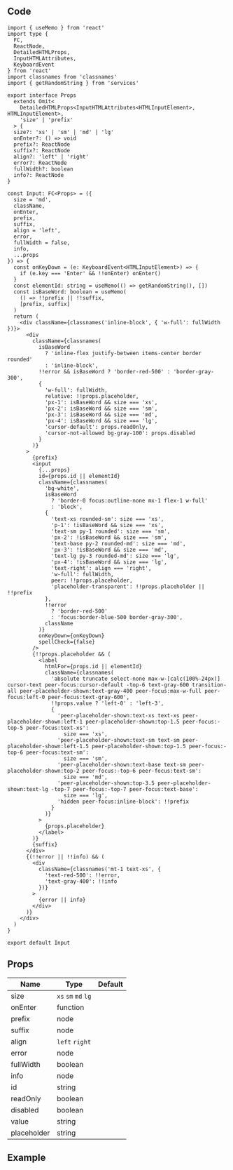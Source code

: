
## Code

```tsx title="components/Input/index.tsx"
import { useMemo } from 'react'
import type {
  FC,
  ReactNode,
  DetailedHTMLProps,
  InputHTMLAttributes,
  KeyboardEvent
} from 'react'
import classnames from 'classnames'
import { getRandomString } from 'services'

export interface Props
  extends Omit<
    DetailedHTMLProps<InputHTMLAttributes<HTMLInputElement>, HTMLInputElement>,
    'size' | 'prefix'
  > {
  size?: 'xs' | 'sm' | 'md' | 'lg'
  onEnter?: () => void
  prefix?: ReactNode
  suffix?: ReactNode
  align?: 'left' | 'right'
  error?: ReactNode
  fullWidth?: boolean
  info?: ReactNode
}

const Input: FC<Props> = ({
  size = 'md',
  className,
  onEnter,
  prefix,
  suffix,
  align = 'left',
  error,
  fullWidth = false,
  info,
  ...props
}) => {
  const onKeyDown = (e: KeyboardEvent<HTMLInputElement>) => {
    if (e.key === 'Enter' && !!onEnter) onEnter()
  }
  const elementId: string = useMemo(() => getRandomString(), [])
  const isBaseWord: boolean = useMemo(
    () => !!prefix || !!suffix,
    [prefix, suffix]
  )
  return (
    <div className={classnames('inline-block', { 'w-full': fullWidth })}>
      <div
        className={classnames(
          isBaseWord
            ? 'inline-flex justify-between items-center border rounded'
            : 'inline-block',
          !!error && isBaseWord ? 'border-red-500' : 'border-gray-300',
          {
            'w-full': fullWidth,
            relative: !!props.placeholder,
            'px-1': isBaseWord && size === 'xs',
            'px-2': isBaseWord && size === 'sm',
            'px-3': isBaseWord && size === 'md',
            'px-4': isBaseWord && size === 'lg',
            'cursor-default': props.readOnly,
            'cursor-not-allowed bg-gray-100': props.disabled
          }
        )}
      >
        {prefix}
        <input
          {...props}
          id={props.id || elementId}
          className={classnames(
            'bg-white',
            isBaseWord
              ? 'border-0 focus:outline-none mx-1 flex-1 w-full'
              : 'block',
            {
              'text-xs rounded-sm': size === 'xs',
              'p-1': !isBaseWord && size === 'xs',
              'text-sm py-1 rounded': size === 'sm',
              'px-2': !isBaseWord && size === 'sm',
              'text-base py-2 rounded-md': size === 'md',
              'px-3': !isBaseWord && size === 'md',
              'text-lg py-3 rounded-md': size === 'lg',
              'px-4': !isBaseWord && size === 'lg',
              'text-right': align === 'right',
              'w-full': fullWidth,
              peer: !!props.placeholder,
              'placeholder-transparent': !!props.placeholder || !!prefix
            },
            !!error
              ? 'border-red-500'
              : 'focus:border-blue-500 border-gray-300',
            className
          )}
          onKeyDown={onKeyDown}
          spellCheck={false}
        />
        {!!props.placeholder && (
          <label
            htmlFor={props.id || elementId}
            className={classnames(
              'absolute truncate select-none max-w-[calc(100%-24px)] cursor-text peer-focus:cursor-default -top-6 text-gray-600 transition-all peer-placeholder-shown:text-gray-400 peer-focus:max-w-full peer-focus:left-0 peer-focus:text-gray-600',
              !!props.value ? 'left-0' : 'left-3',
              {
                'peer-placeholder-shown:text-xs text-xs peer-placeholder-shown:left-1 peer-placeholder-shown:top-1.5 peer-focus:-top-5 peer-focus:text-xs':
                  size === 'xs',
                'peer-placeholder-shown:text-sm text-sm peer-placeholder-shown:left-1.5 peer-placeholder-shown:top-1.5 peer-focus:-top-6 peer-focus:text-sm':
                  size === 'sm',
                'peer-placeholder-shown:text-base text-sm peer-placeholder-shown:top-2 peer-focus:-top-6 peer-focus:text-sm':
                  size === 'md',
                'peer-placeholder-shown:top-3.5 peer-placeholder-shown:text-lg -top-7 peer-focus:-top-7 peer-focus:text-base':
                  size === 'lg',
                'hidden peer-focus:inline-block': !!prefix
              }
            )}
          >
            {props.placeholder}
          </label>
        )}
        {suffix}
      </div>
      {(!!error || !!info) && (
        <div
          className={classnames('mt-1 text-xs', {
            'text-red-500': !!error,
            'text-gray-400': !!info
          })}
        >
          {error || info}
        </div>
      )}
    </div>
  )
}

export default Input
```

## Props

| Name        | Type                | Default |
| ----------- | ------------------- | ------- |
| size        | `xs` `sm` `md` `lg` |         |
| onEnter     | function            |         |
| prefix      | node                |         |
| suffix      | node                |         |
| align       | `left` `right`      |         |
| error       | node                |         |
| fullWidth   | boolean             |         |
| info        | node                |         |
| id          | string              |         |
| readOnly    | boolean             |         |
| disabled    | boolean             |         |
| value       | string              |         |
| placeholder | string              |         |

## Example

<Codesandbox name="input" />
